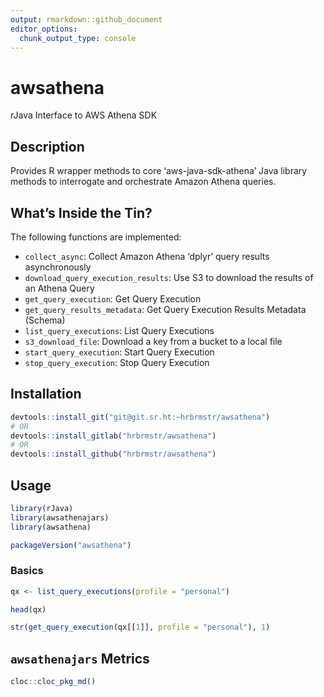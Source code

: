 ```yaml
---
output: rmarkdown::github_document
editor_options: 
  chunk_output_type: console
---
```


# awsathena

rJava Interface to AWS Athena SDK

## Description

Provides R wrapper methods to core 'aws-java-sdk-athena' Java library methods
to interrogate and orchestrate Amazon Athena queries.

## What's Inside the Tin?

The following functions are implemented:

- `collect_async`:	Collect Amazon Athena 'dplyr' query results asynchronously
- `download_query_execution_results`:	Use S3 to download the results of an Athena Query
- `get_query_execution`:	Get Query Execution
- `get_query_results_metadata`: Get Query Execution Results Metadata (Schema)
- `list_query_executions`:	List Query Executions
- `s3_download_file`:	Download a key from a bucket to a local file
- `start_query_execution`:	Start Query Execution
- `stop_query_execution`:	Stop Query Execution

## Installation

```r
devtools::install_git("git@git.sr.ht:~hrbrmstr/awsathena")
# OR
devtools::install_gitlab("hrbrmstr/awsathena")
# OR
devtools::install_github("hrbrmstr/awsathena")
```

## Usage

```r
library(rJava)
library(awsathenajars)
library(awsathena)

packageVersion("awsathena")
```

### Basics

```r
qx <- list_query_executions(profile = "personal")

head(qx)

str(get_query_execution(qx[[1]], profile = "personal"), 1)
```

## `awsathenajars` Metrics

```r
cloc::cloc_pkg_md()
```

